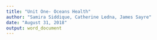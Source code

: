 ```yaml
---
title: "Unit One- Oceans Health"
author: "Samira Siddique, Catherine Ledna, James Sayre"
date: "August 31, 2018"
output: word_document
---
```

